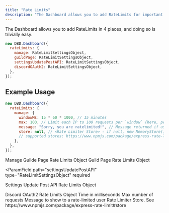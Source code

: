 ```yaml
---
title: "Rate Limits"
description: "The Dashboard allows you to add RateLimits for important endpoints. This allows you to protect against server load in the event of a DDOS attack on the server."
---
```


The Dashboard allows you to add RateLimits in 4 places, and doing so is trivially easy:

```js
new DBD.Dashboard({
  rateLimits: {
    manage: RateLimitSettingsObject,
    guildPage: RateLimitSettingsObject,
    settingsUpdatePostAPI: RateLimitSettingsObject,
    discordOAuth2: RateLimitSettingsObject,
  },
});
```

## Example Usage

```javascript
new DBD.Dashboard({
  rateLimits: {
    manage: {
      windowMs: 15 * 60 * 1000, // 15 minutes
      max: 100, // Limit each IP to 100 requests per `window` (here, per 15 minutes)
      message: "Sorry, you are ratelimited!", // Message returned if user should be rate limited, could be also JSON/HTML
      store: null, // <Rate Limiter Store> - if null, new MemoryStore()
      // supported stores: https://www.npmjs.com/package/express-rate-limit#store
    },
  },
});
```

<ParamField path="manage" type="RateLimitSettingsObject" required>
  Manage Guilde Page Rate Limits Object
</ParamField>

<ParamField path="guildPage" type="RateLimitSettingsObject" required>
  Guild Page Rate Limits Object
</ParamField>

<ParamField
  path="settingsUpdatePostAPI"
  type="RateLimitSettingsObject"
  required
>
  Settings Update Post API Rate Limits Object
</ParamField>

<ParamField path="discordOAuth2" type="RateLimitSettingsObject" required>
  Discord OAuth2 Rate Limits Object
</ParamField>

<ResponseField name="RateLimitSettingsObject" type="Object">
  <Expandable title="properties" defaultOpen>
    <ResponseField name="windowMs" type="number" required>
      Time in milliseconds
    </ResponseField>
    <ResponseField name="max" type="number" required>
      Max number of requests
    </ResponseField>
    <ResponseField name="message" type="string" required>
      Message to show to a rate-limited user
    </ResponseField>
    <ResponseField name="store" type="object" required>
      Rate Limiter Store. See
      https://www.npmjs.com/package/express-rate-limit#store
    </ResponseField>
  </Expandable>
</ResponseField>
